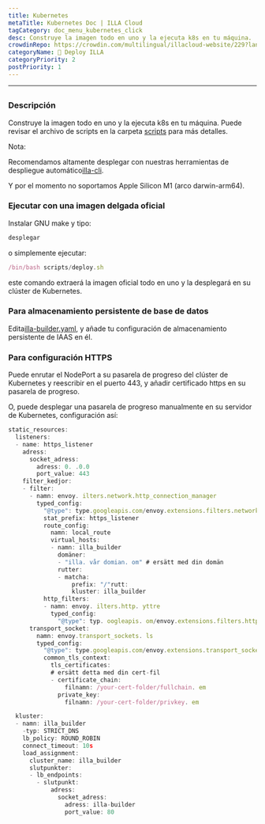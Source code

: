 ```yaml
---
title: Kubernetes
metaTitle: Kubernetes Doc | ILLA Cloud
tagCategory: doc_menu_kubernetes_click
desc: Construye la imagen todo en uno y la ejecuta k8s en tu máquina.
crowdinRepo: https://crowdin.com/multilingual/illacloud-website/229?languages=es&filter=basic&value=0
categoryName: 👷 Deploy ILLA
categoryPriority: 2
postPriority: 1
---
```


* * *

## <h2 hidden>Kubernetes</h2>

### Descripción

Construye la imagen todo en uno y la ejecuta k8s en tu máquina. Puede revisar el archivo de scripts en la carpeta [scripts](https://github.com/illacloud/deploy-illa-manually/blob/main/kubernetes/scripts) para más detalles.

Nota:

Recomendamos altamente desplegar con nuestras herramientas de despliegue automático[illa-cli](https://github.com/illacloud/illa).

Y por el momento no soportamos Apple Silicon M1 (arco darwin-arm64).

### Ejecutar con una imagen delgada oficial

Instalar GNU make y tipo:

```jsx
desplegar
```

o simplemente ejecutar:

```jsx
/bin/bash scripts/deploy.sh
```

este comando extraerá la imagen oficial todo en uno y la desplegará en su clúster de Kubernetes.

### Para almacenamiento persistente de base de datos

Edita[illa-builder.yaml](https://github.com/illacloud/deploy-illa-manually/blob/main/kubernetes/illa-builder.yaml), y añade tu configuración de almacenamiento persistente de IAAS en él.

### Para configuración HTTPS

Puede enrutar el NodePort a su pasarela de progreso del clúster de Kubernetes y reescribir en el puerto 443, y añadir certificado https en su pasarela de progreso.

O, puede desplegar una pasarela de progreso manualmente en su servidor de Kubernetes, configuración así:

```jsx
static_resources:
  listeners:
  - name: https_listener
    adress:
      socket_adress:
        adress: 0. .0.0
        port_value: 443
    filter_kedjor:
    - filter:
      - namn: envoy. ilters.network.http_connection_manager
        typed_config:
          "@type": type.googleapis.com/envoy.extensions.filters.network.http_connection_manager.v3. ttpConnectionManager
          stat_prefix: https_listener
          route_config:
            namn: local_route
            virtual_hosts:
            - namn: illa_builder
              domäner:
              - "illa. vår domian. om" # ersätt med din domän
              rutter:
              - matcha:
                  prefix: "/"rutt:
                  kluster: illa_builder
          http_filters:
          - namn: envoy. ilters.http. yttre
            typed_config:
              "@type": typ. oogleapis. om/envoy.extensions.filters.http.router.v3.Router
      transport_socket:
        namn: envoy.transport_sockets. ls
        typed_config:
          "@type": type.googleapis.com/envoy.extensions.transport_sockets.tls.v3. ownstreamTlsContext
          common_tls_context:
            tls_certificates:
            # ersätt detta med din cert-fil
            - certificate_chain:
                filnamn: /your-cert-folder/fullchain. em
              private_key:
                filnamn: /your-cert-folder/privkey. em

  kluster:
  - namn: illa_builder
    -typ: STRICT_DNS
    lb_policy: ROUND_ROBIN
    connect_timeout: 10s
    load_assignment:
      cluster_name: illa_builder
      slutpunkter:
      - lb_endpoints:
        - slutpunkt:
            adress:
              socket_adress:
                adress: illa-builder
                port_value: 80
```
